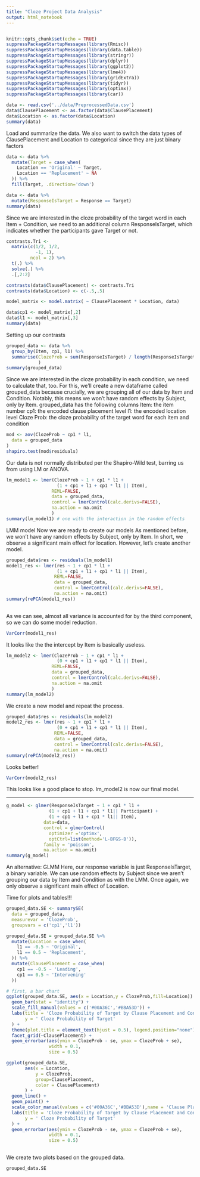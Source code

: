 ```yaml
---
title: "Cloze Project Data Analysis"
output: html_notebook
---
```

```r

```

```r
knitr::opts_chunk$set(echo = TRUE)
suppressPackageStartupMessages(library(Rmisc))
suppressPackageStartupMessages(library(data.table))
suppressPackageStartupMessages(library(stringr))
suppressPackageStartupMessages(library(dplyr))
suppressPackageStartupMessages(library(ggplot2))
suppressPackageStartupMessages(library(lme4))
suppressPackageStartupMessages(library(gridExtra))
suppressPackageStartupMessages(library(tidyr))
suppressPackageStartupMessages(library(optimx))
suppressPackageStartupMessages(library(car))
```

```r
data <- read.csv('../data/PreprocessedData.csv')
data$ClausePlacement <- as.factor(data$ClausePlacement)
data$Location <- as.factor(data$Location)
summary(data)
```
Load and summarize the data. We also want to switch the data types of 
ClausePlacement and Location to categorical since they are just binary factors

```r
data <- data %>%
  mutate(Target = case_when(
    Location == 'Original' ~ Target,
    Location == 'Replacement' ~ NA
  )) %>%
  fill(Target, .direction='down')

data <- data %>%
  mutate(ResponseIsTarget = Response == Target)
summary(data)
```
Since we are interested in the cloze probability of the target word in each 
Item + Condition, we need to an additional column ResponseIsTarget, which 
indicates whether the participants gave Target or not.

```r
contrasts.Tri <- 
  matrix(c(1/2, 1/2,
           -1, 1), 
         ncol = 2) %>%
  t(.) %>%
  solve(.) %>%
  .[,2:2]

contrasts(data$ClausePlacement) <- contrasts.Tri
contrasts(data$Location) <- c(-.5,.5)

model_matrix <- model.matrix( ~ ClausePlacement * Location, data)

data$cp1 <- model_matrix[,2]
data$l1 <- model_matrix[,3]
summary(data)
```
Setting up our contrasts

```r
grouped_data <- data %>% 
  group_by(Item, cp1, l1) %>%
  summarise(ClozeProb = sum(ResponseIsTarget) / length(ResponseIsTarget),
            )
summary(grouped_data)
```
Since we are interested in the cloze probability in each condition, we need to 
calculate that, too. For this, we'll create a new dataframe called grouped_data 
because crucially, we are grouping all of our data by Item and Condition. 
Notably, this means we won't have random effects by Subject, only by Item.
grouped_data has the following columns
Item: the item number
cp1: the encoded clause placement level
l1: the encoded location level
Cloze Prob: the cloze probability of the target word for each item and condition

```r
mod <- aov(ClozeProb ~ cp1 * l1,
  data = grouped_data
)
shapiro.test(mod$residuals)
```
Our data is not normally distributed per the Shapiro-Wild test, barring us from
using LM or ANOVA. 

```r
lm_model1 <- lmer(ClozeProb ~ 1 + cp1 * l1 +
                   (1 + cp1 + l1 + cp1 * l1 || Item),
                 REML=FALSE, 
                 data = grouped_data,
                 control = lmerControl(calc.derivs=FALSE), 
                 na.action = na.omit
                 )
summary(lm_model1) # one with the interaction in the random effects
```
LMM model
Now we are ready to create our models As mentioned before, we won't have any
random effects by Subject, only by Item. 
In short, we observe a significant main effect for location. However, let's 
create another model.
```r
grouped_data$res <- residuals(lm_model1)
model1_res <- lmer(res ~ 1 + cp1 * l1 +
                   (1 + cp1 + l1 + cp1 * l1 || Item),
                  REML=FALSE, 
                  data = grouped_data,
                  control = lmerControl(calc.derivs=FALSE), 
                  na.action = na.omit)
summary(rePCA(model1_res))
                  
```
As we can see, almost all variance is accounted for by the third component, so 
we can do some model reduction.
```r
VarCorr(model1_res) 
```
It looks like the the intercept by Item is basically useless.
```r
lm_model2 <- lmer(ClozeProb ~ 1 + cp1 * l1 +
                   (0 + cp1 + l1 + cp1 * l1 || Item),
                 REML=FALSE, 
                 data = grouped_data,
                 control = lmerControl(calc.derivs=FALSE), 
                 na.action = na.omit
                 )
summary(lm_model2)
```
We create a new model and repeat the process.
```r
grouped_data$res <- residuals(lm_model2)
model2_res <- lmer(res ~ 1 + cp1 * l1 +
                   (0 + cp1 + l1 + cp1 * l1 || Item),
                  REML=FALSE, 
                  data = grouped_data,
                  control = lmerControl(calc.derivs=FALSE), 
                  na.action = na.omit)
summary(rePCA(model2_res))
```
Looks better!
```r
VarCorr(model2_res)
```
This looks like a good place to stop. lm_model2 is now our final model.

-------------------
```r
g_model <- glmer(ResponseIsTarget ~ 1 + cp1 * l1 +
                (1 + cp1 + l1 + cp1 * l1|| Participant) + 
                (1 + cp1 + l1 + cp1 * l1|| Item), 
              data=data, 
              control = glmerControl(
                optimizer ='optimx', 
                optCtrl=list(method='L-BFGS-B')),
              family = 'poisson',
              na.action = na.omit)
summary(g_model)
```

An alternative: GLMM
Here, our response variable is just ResponseIsTarget, a binary variable. We can
use random effects by Subject since we aren't grouping our data by Item and 
Condition as with the LMM. 
Once again, we only observe a significant main effect of Location.


Time for plots and tables!!!

```r
grouped_data.SE <- summarySE(
  data = grouped_data, 
  measurevar = 'ClozeProb',
  groupvars = c('cp1','l1'))

grouped_data.SE = grouped_data.SE %>%
  mutate(Location = case_when(
    l1 == -0.5 ~ 'Original',
    l1 == 0.5 ~ 'Replacement',
  )) %>%
  mutate(ClausePlacement = case_when(
    cp1 == -0.5 ~ 'Leading',
    cp1 == 0.5 ~ 'Intervening'
  ))

# first, a bar chart
ggplot(grouped_data.SE, aes(x = Location,y = ClozeProb,fill=Location)) +
  geom_bar(stat = "identity") +
  scale_fill_manual(values = c('#00A36C','#BBA53D')) +
  labs(title = 'Cloze Probability of Target by Clause Placement and Condition',
       y = ' Cloze Probability of Target'
  ) +
  theme(plot.title = element_text(hjust = 0.5), legend.position="none") + 
  facet_grid(~ClausePlacement) + 
  geom_errorbar(aes(ymin = ClozeProb - se, ymax = ClozeProb + se), 
                width = 0.1, 
                size = 0.5)

ggplot(grouped_data.SE, 
       aes(x = Location, 
           y = ClozeProb, 
           group=ClausePlacement, 
           color = ClausePlacement)
       ) +
  geom_line() +
  geom_point() + 
  scale_color_manual(values = c('#00A36C','#BBA53D'),name = 'Clause Placement') +
  labs(title = 'Cloze Probability of Target by Clause Placement and Condition',
       y = ' Cloze Probability of Target'
  ) +
  geom_errorbar(aes(ymin = ClozeProb - se, ymax = ClozeProb + se), 
                width = 0.1, 
                size = 0.5)
  
```
We create two plots based on the grouped data.

```r
grouped_data.SE
```
